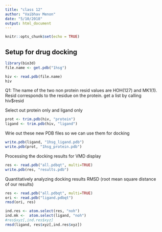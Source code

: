 ```yaml
---
title: "class 12"
author: "Vaibhav Menon"
date: "5/10/2018"
output: html_document
---
```


```r
knitr::opts_chunk$set(echo = TRUE)
```
## Setup for drug docking
```r
library(bio3d)
file.name <- get.pdb("1hsg")
```
```r
hiv <- read.pdb(file.name)
hiv
```
Q1: The name of the two non protein resid values are HOH(127) and MK1(1). Resid corresponds to the residue on the protein. get a list by calling hiv$resid

Select out protein only and ligand only
```r
prot <- trim.pdb(hiv, "protein")
ligand <- trim.pdb(hiv, "ligand")
```

Wrie out these new PDB files so we can use them for docking
```r
write.pdb(ligand, "1hsg_ligand.pdb")
write.pdb(prot, "1hsg_protein.pdb")
```
Processing the docking results for VMD display
```r
res <- read.pdb("all.pdbqt", multi=TRUE)
write.pdb(res, "results.pdb")
```

Quantitatively analyzing docking results
RMSD (root mean square distance of our results)
```r
res <- read.pdb("all.pdbqt", multi=TRUE) 
ori <- read.pdb("ligand.pdbqt")
rmsd(ori, res)
```

```r
ind.res <- atom.select(res, "noh")
ind.mk <-  atom.select(ligand, "noh")
#res$xyz[,ind.res$xyz]
rmsd(ligand, res$xyz[,ind.res$xyz])
```





